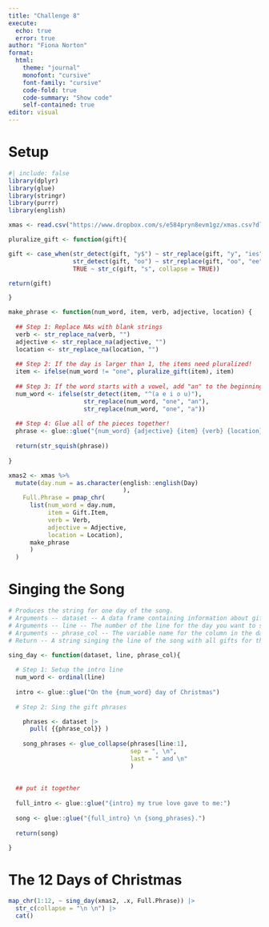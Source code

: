 ```yaml
---
title: "Challenge 8"
execute:
  echo: true
  error: true 
author: "Fiona Norton"
format: 
  html: 
    theme: "journal"
    monofont: "cursive"
    font-family: "cursive"
    code-fold: true
    code-summary: "Show code"
    self-contained: true
editor: visual
---
```


# Setup

```r
#| include: false
library(dplyr)
library(glue)
library(stringr)
library(purrr)
library(english)
```

```r
xmas <- read.csv("https://www.dropbox.com/s/e584pryn8evm1gz/xmas.csv?dl=1")
```

```r
pluralize_gift <- function(gift){

gift <- case_when(str_detect(gift, "y$") ~ str_replace(gift, "y", "ies"),
                  str_detect(gift, "oo") ~ str_replace(gift, "oo", "ee"),
                  TRUE ~ str_c(gift, "s", collapse = TRUE))

return(gift)

}
```

```r
make_phrase <- function(num_word, item, verb, adjective, location) {
  
  ## Step 1: Replace NAs with blank strings
  verb <- str_replace_na(verb, "")
  adjective <- str_replace_na(adjective, "")
  location <- str_replace_na(location, "")
  
  ## Step 2: If the day is larger than 1, the items need pluralized! 
  item <- ifelse(num_word != "one", pluralize_gift(item), item)
  
  ## Step 3: If the word starts with a vowel, add "an" to the beginning
  num_word <- ifelse(str_detect(item, "^(a e i o u)"), 
                     str_replace(num_word, "one", "an"), 
                     str_replace(num_word, "one", "a"))
  
  ## Step 4: Glue all of the pieces together! 
  phrase <- glue::glue("{num_word} {adjective} {item} {verb} {location}")
  
  return(str_squish(phrase))
  
}
```

```r
xmas2 <- xmas %>%
  mutate(day.num = as.character(english::english(Day)
                                ), 
    Full.Phrase = pmap_chr(
      list(num_word = day.num,
           item = Gift.Item,
           verb = Verb,
           adjective = Adjective,
           location = Location),
      make_phrase
      )
  )
```

# Singing the Song

```r
# Produces the string for one day of the song.
# Arguments -- dataset -- A data frame containing information about gifts
# Arguments -- line -- The number of the line for the day you want to sing about
# Arguments -- phrase_col -- The variable name for the column in the dataset that contains the song phrases
# Return -- A string singing the line of the song with all gifts for the given day.

sing_day <- function(dataset, line, phrase_col){
  
  # Step 1: Setup the intro line
  num_word <- ordinal(line)
  
  intro <- glue::glue("On the {num_word} day of Christmas")
  
  # Step 2: Sing the gift phrases

    phrases <- dataset |>
      pull( {{phrase_col}} )
    
    song_phrases <- glue_collapse(phrases[line:1], 
                                  sep = ", \n",
                                  last = " and \n"
                                  )
  
    
  ## put it together
    
  full_intro <- glue::glue("{intro} my true love gave to me:")
  
  song <- glue::glue("{full_intro} \n {song_phrases}.")
  
  return(song)

}
```

# The 12 Days of Christmas

```r
map_chr(1:12, ~ sing_day(xmas2, .x, Full.Phrase)) |>
  str_c(collapse = "\n \n") |>
  cat()
```
